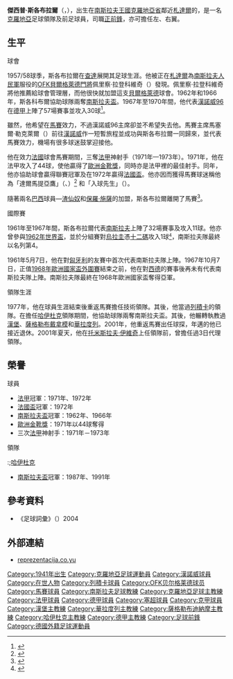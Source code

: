 {{noteTA
|G1=足球
|T=zh-hans:约瑟普·斯科布拉; zh-hk:傑西普·斯各布拉爾;
|1=zh-hk:斯各布拉爾;zh-hans:斯科布拉;
|2=zh-hans:约瑟普·斯科布拉; zh-hk:傑西普·斯各布拉爾;
|3=zh-hans:雅伊尔津霍;zh-hk:渣仙奴;
|4=zh-hans:里耶卡;zh-hk:列積卡;zh-tw:里耶卡;
|5=zh-hans:哈伊杜克;zh-hk:夏德;zh-tw:哈伊杜克;
|6=zh-hans:萨格勒布迪纳摩;zh-hk:薩格勒布戴拿模;zh-tw:札格雷布迪納摩;
|7=zh-hans:巴利亚多利德;zh-hk:華拉度列;zh-tw:巴利亞多利德;
|8=zh-hans:札达尔;zh-hk:查達;
}}
{{Football manager infobox
| playername = 傑西普·斯各布拉爾<br>''Josip Skoblar''
| fullname = Josip Skoblar
| dateofbirth = {{birth date and age|1941|3|12}}
| cityofbirth = {{Link-en|普里夫拉卡 (扎達爾縣)|Privlaka, Zadar county|普里夫拉卡}}
| countryofbirth = [[南斯拉夫王國|南斯拉夫王國]]
| height = {{height|m=1.82}}
| nickname = 「達爾馬提亞鷹」（{{lang|fr|l'Aigle Dalmate}}）
| currentclub = [[馬賽足球會|馬賽]]（球探）
| position = [[足球前鋒|前鋒]]
| years = 1958-1959<br/>1959-1966<br/>1966-1970<br/>1966-1967<br/>1969-1975<br/>1974-1977
| clubs = [[查達|查達]]<br/>[[OFK貝爾格萊德|OFK貝爾格萊德]]<br/>[[漢諾威96足球會|漢諾威96]]<br/>→ [[馬賽足球會|馬賽]] (借用)<br/>[[馬賽足球會|馬賽]]<br/>[[列積卡足球會|列積卡]]<br />'''總計'''
| caps(goals) = <br/>162 {{0}}(63)<br/>{{0}}57  {{0}}(30)<br/>{{0}}15 {{0}}(13)<br/>159 (138)<br />{{0}}36 {{0}}(10)<br/>'''428 (255)'''
| nationalyears = 1961-1967 
| nationalteam = [[南斯拉夫國家足球隊|南斯拉夫]]
| nationalcaps(goals) = {{0}}32 {{0}}(11)
| manageryears = 1983-1987<br/>1986-1987<br/>1987-1988<br/>1988-1989<br />1989<br/>1990-1991<br/>1994
| managerclubs = [[列積卡足球會|列積卡]]<br/>[[哈伊杜克足球會|哈伊杜克]]<br/>[[漢堡體育會|漢堡]]<br/>[[薩格勒布戴拿模足球會|薩格勒布戴拿模]]<br />[[皇家華拉度列足球會|華拉度列]]<br/>[[哈伊杜克足球會|哈伊杜克]]<br/>[[奧林匹克尼姆|奧林匹克尼姆]]
}}

'''傑西普·斯各布拉爾'''（'''{{lang-hr|Josip Skoblar}}'''，{{bd|1941年|3月12日|catIdx=Skoblar, Josip}}），出生在[[南斯拉夫王國|南斯拉夫王國]][[克羅地亞省|克羅地亞省]]鄰近[[札達爾|札達爾]]的{{Link-en|普里夫拉卡 (扎達爾縣)|Privlaka, Zadar county|普里夫拉卡}}，是一名[[克羅地亞|克羅地亞]]足球領隊及前足球員，司職[[前鋒_(足球)|正前鋒]]，亦可擔任左、右翼。

==生平==
;球會
1957/58球季，斯各布拉爾在[[查達|查達]]展開其足球生涯。他被正在[[札達爾|札達爾]]為[[南斯拉夫人民軍|南斯拉夫人民軍]]服役的[[OFK貝爾格萊德|OFK貝爾格萊德]][[門將|門將]]佩里察·拉登科維奇（{{lang|sr|Perica Radenković}}）發現。佩里察·拉登科維奇將他推薦給球會管理層，而他很快就加盟這支[[貝爾格萊德|貝爾格萊德]]球會。1962年和1966年，斯各科布爾協助球隊兩奪[[南斯拉夫盃|南斯拉夫盃]]。1967年至1970年間，他代表[[漢諾威96足球會|漢諾威96]]在[[德國足球甲級聯賽|德甲]]上陣了57場賽事並攻入30球<ref>{{de}}{{cite news|url=http://www.fussballdaten.de/spieler/skoblarjosip/|title=Josip Skoblar|accessdate=2009-12-09|archive-date=2009-01-04|archive-url=https://web.archive.org/web/20090104074229/http://www.fussballdaten.de/spieler/skoblarjosip/|dead-url=no}}</ref>。

雖然，他希望在[[馬賽足球會|馬賽]]效力，不過漢諾威96主席卻並不希望失去他。馬賽主席馬塞爾·勒克萊爾（{{lang|fr|Marcel Leclerc}}）前往[[漢諾威|漢諾威]]作一短暫旅程並成功與斯各布拉爾一同歸來，並代表馬賽效力，機場有很多球迷鼓掌迎接他。

他在效力[[法國|法國]]球會馬賽期間，三奪[[法國足球甲級聯賽|法甲]]神射手（1971年—1973年）。1971年，他在法甲攻入了44球，使他贏得了[[歐洲金靴獎|歐洲金靴獎]]，同時亦是法甲裡的最佳射手。同年，他亦協助球會贏得聯賽冠軍及在1972年贏得[[法國盃|法國盃]]。他亦因而獲得馬賽球迷稱他為「達爾馬提亞鷹」（{{lang|fr|l'Aigle Dalmate}}、{{lang|fr|l'aigle des Dalmates}}）<ref>{{fr}}{{cite news |url=http://jo2008.sport.fr/Football/foo/L-aigle-dalmate-revient-Marseille-5349.shtm |title=L'aigle dalmate revient à Marseille |date=2000-11-22 |accessdate=2009-12-09 |deadurl=yes |archiveurl=https://archive.is/20120709213744/http://jo2008.sport.fr/Football/foo/L-aigle-dalmate-revient-Marseille-5349.shtm |archivedate=2012-07-09 }}</ref> 和「入球先生」（{{lang|fr|Monsieur Goal}}）。

隨著兩名[[巴西|巴西]]球員—[[渣仙奴|渣仙奴]]和[[保羅·施薩|保羅·施薩]]的加盟，斯各布拉爾離開了馬賽<ref>{{fr}}{{cite news |url=http://www.lephoceen.fr/articles/actualite/une-figure-en-lumiere-skoblar-l-aigle-dalmate-1008 |title=Skoblar, l'Aigle dalmate |date=2007-02-06 |accessdate=2009-12-09 |deadurl=yes |archiveurl=https://archive.is/20120804144640/http://www.lephoceen.fr/articles/actualite/une-figure-en-lumiere-skoblar-l-aigle-dalmate-1008 |archivedate=2012-08-04 }}</ref>。

;國際賽
1961年至1967年間，斯各布拉爾代表[[南斯拉夫國家足球隊|南斯拉夫]]上陣了32場賽事及攻入11球。他亦曾參與[[1962年世界盃|1962年世界盃]]，並於分組賽對[[烏拉圭國家足球隊|烏拉圭]]憑[[十二碼|十二碼]]攻入1球<small><ref>{{cite web |language=en |url=http://www.fifa.com/worldcup/archive/edition=21/results/matches/match=1564/report.html |title=Yugoslavia - Uruguay 3:1 |publisher=[[FIFA|''fifa.com'']] |date= |accessdate=2009-12-10 |archive-date=2014-01-01 |archive-url=https://web.archive.org/web/20140101050841/http://www.fifa.com/worldcup/archive/edition=21/results/matches/match=1564/report.html |dead-url=no }}</ref></small>，南斯拉夫隊最終以名列第4。

1961年5月7日，他在對[[匈牙利國家足球隊|匈牙利]]的友賽中首次代表南斯拉夫隊上陣。1967年10月7日，正值[[1968年歐洲國家盃|1968年歐洲國家盃外圍賽]]結束之前，他在對[[西德國家足球隊|西德]]的賽事後再未有代表南斯拉夫隊上陣。南斯拉夫隊最終在1968年歐洲國家盃奪得亞軍。

;領隊生涯
1977年，他在球員生涯結束後重返馬賽擔任技術領隊。其後，他當過[[列積卡足球會|列積卡]]的領隊。在擔任[[哈伊杜克足球會|哈伊杜克]]領隊期間，他協助球隊兩奪南斯拉夫盃。其後，他輾轉執教過[[漢堡體育會|漢堡]]、[[薩格勒布戴拿模足球會|薩格勒布戴拿模]]和[[皇家華拉度列足球會|華拉度列]]。2001年，他重返馬賽出任球探，年邁的他已接近退休。2001年夏天，他在[[托米斯拉夫·伊維奇|托米斯拉夫·伊維奇]]上任領隊前，曾擔任過3日代理領隊。

==榮譽==
;球員
* [[法國足球甲級聯賽|法甲]]冠軍：1971年、1972年
* [[法國盃|法國盃]]冠軍：1972年
* [[南斯拉夫盃|南斯拉夫盃]]冠軍：1962年、1966年
* [[歐洲金靴獎|歐洲金靴獎]]：1971年以44球奪得
* 三次[[法國足球甲級聯賽|法甲]]神射手：1971年－1973年

;領隊
:;[[哈伊杜克足球會|哈伊杜克]]
*  [[南斯拉夫盃|南斯拉夫盃]]冠軍：1987年、1991年

==參考資料==
{{Reflist}}
*《足球詞彙》（{{lang|hr|Nogometni leksikon}}）2004

==外部連結==
*{{sr icon}} [http://www.reprezentacija.rs/reprezentativci/Skoblar_Josip.htm reprezentacija.co.yu]

{{歐洲金靴獎}}

{{DEFAULTSORT:Skoblar, Josip}}
[[Category:1941年出生|Category:1941年出生]]
[[Category:克羅地亞足球運動員|Category:克羅地亞足球運動員]]
[[Category:漢諾威球員|Category:漢諾威球員]]
[[Category:在世人物|Category:在世人物]]
[[Category:列積卡球員|Category:列積卡球員]]
[[Category:OFK贝尔格莱德球员|Category:OFK贝尔格莱德球员]]
[[Category:馬賽球員|Category:馬賽球員]]
[[Category:南斯拉夫足球教練|Category:南斯拉夫足球教練]]
[[Category:克羅地亞足球主教練|Category:克羅地亞足球主教練]]
[[Category:法甲球員|Category:法甲球員]]
[[Category:德甲球員|Category:德甲球員]]
[[Category:塞超球員|Category:塞超球員]]
[[Category:克甲球員|Category:克甲球員]]
[[Category:漢堡主教練|Category:漢堡主教練]]
[[Category:華拉度列主教練|Category:華拉度列主教練]]
[[Category:薩格勒布迪納摩主教練|Category:薩格勒布迪納摩主教練]]
[[Category:哈伊杜克主教練|Category:哈伊杜克主教練]]
[[Category:德甲主教練|Category:德甲主教練]]
[[Category:足球前鋒|Category:足球前鋒]]
[[Category:德國外籍足球運動員|Category:德國外籍足球運動員]]